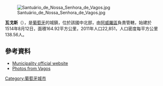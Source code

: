 [[Image:Santuário_de_Nossa_Senhora_de_Vagos.jpg|right]]

{{Coord|40|33|N|8|40|W|display=title}}

'''瓦戈斯'''（{{lang-pt|Vagos}}），是[[葡萄牙|葡萄牙]]的城鎮，位於該國中北部，由[[阿威羅區|阿威羅區]]負責管轄，始建於1514年8月12日，面積164.92平方公里，2011年人口22,851，人口密度每平方公里138.56人。

==參考資料==
*[http://www.cm-vagos.pt/ Municipality official website] {{Wayback|url=http://www.cm-vagos.pt/ |date=20210301092505 }}
*[http://www.flickr.com/photos/vitor107/sets/72057594109272558/ Photos from Vagos] {{Wayback|url=http://www.flickr.com/photos/vitor107/sets/72057594109272558/ |date=20140331002450 }}

{{Portugal-geo-stub}}
[[Category:葡萄牙城市|Category:葡萄牙城市]]